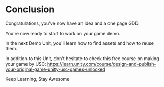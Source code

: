 # Conclusion

Congratulations, you've now have an idea and a one page GDD.

You're now ready to start to work on your game demo.

In the next Demo Unit, you'll learn how to find assets and how to reuse them.

In addition to this Unit, don't hesitate to check this free course on making your game by USC:
https://learn.unity.com/course/design-and-publish-your-original-game-unity-usc-games-unlocked

Keep Learning, Stay Awesome